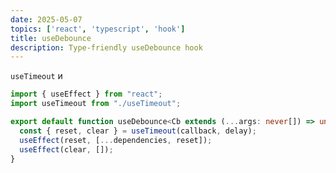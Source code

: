 ```yaml
---
date: 2025-05-07
topics: ['react', 'typescript', 'hook']
title: useDebounce
description: Type-friendly useDebounce hook
---
```


`useTimeout` и

```ts
import { useEffect } from "react";
import useTimeout from "./useTimeout";

export default function useDebounce<Cb extends (...args: never[]) => unknown>(callback: Cb, delay: number, dependencies: unknown[]) {
  const { reset, clear } = useTimeout(callback, delay);
  useEffect(reset, [...dependencies, reset]);
  useEffect(clear, []);
}
```
